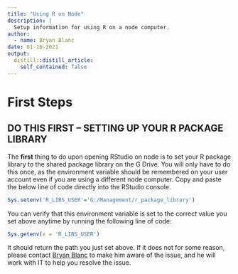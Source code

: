 ```yaml
---
title: "Using R on Node"
description: |
  Setup information for using R on a node computer. 
author:
  - name: Bryan Blanc
date: 01-18-2021
output:
  distill::distill_article:
    self_contained: false
---
```


# First Steps

## DO THIS FIRST -- SETTING UP YOUR R PACKAGE LIBRARY

The **first** thing to do upon opening RStudio on node is to set your R package library to the shared package library on the G Drive. You will only have to do this once, as the environment variable should be remembered on your user account even if you are using a different node computer. Copy and paste the below line of code directly into the RStudio console. 

```r
Sys.setenv('R_LIBS_USER'='G:/Management/r_package_library')
```

You can verify that this environment variable is set to the correct value you set above anytime by running the following line of code:

```r
Sys.getenv(x = 'R_LIBS_USER')
```

It should return the path you just set above. If it does not for some reason, please contact [Bryan Blanc](mailto:bblanc@nelsonnygaard.com) to make him aware of the issue, and he will work with IT to help you resolve the issue. 
